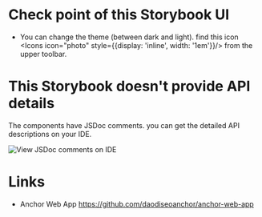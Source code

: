 
<Meta title="Intro"/>

# Check point of this Storybook UI

- You can change the theme (between dark and light). find this icon <Icons icon="photo" style={{display: 'inline', width: '1em'}}/> from the upper toolbar.

# This Storybook doesn't provide API details

The components have JSDoc comments. you can get the detailed API descriptions on your IDE.

<img src={viewJsdocComments} width={600} alt="View JSDoc comments on IDE"/>

# Links

- Anchor Web App <https://github.com/daodiseoanchor/anchor-web-app>